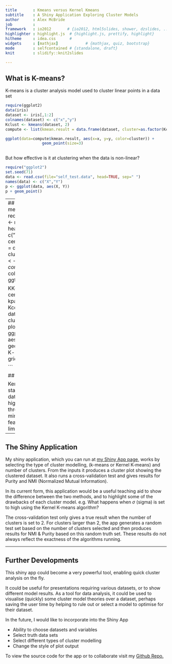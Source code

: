 ```yaml
---
title       : Kmeans versus Kernel Kmeans 
subtitle    : A Shiny Application Exploring Cluster Models
author      : Alex McBride
job         : 
framework   : io2012       # {io2012, html5slides, shower, dzslides, ...}
highlighter : highlight.js  # {highlight.js, prettify, highlight}
hitheme     : idea.css      # 
widgets     : [mathjax]            # {mathjax, quiz, bootstrap}
mode        : selfcontained # {standalone, draft}
knit        : slidify::knit2slides

---
```

## What is K-means?

K-means is a cluster analysis model used to cluster linear points in a data set

```r
require(ggplot2) 
data(iris)
dataset <- iris[,1:2]
colnames(dataset) <- c("x","y")
Kclust <- kmeans(dataset, 2)
compute <- list(kmean.result = data.frame(dataset, cluster=as.factor(Kclust$cluster)))

ggplot(data=compute$kmean.result, aes(x=x, y=y, color=cluster)) +
                geom_point(size=3)
                
```

But how effective is it at clustering when the data is non-linear?

```r
require("ggplot2")
set.seed(71)
data <- read.csv(file="self_test.data", head=TRUE, sep=" ")
names(data) <- c("X","Y")
p <- ggplot(data, aes(X, Y))
p + geom_point()
```

---
## K-means Cluster and Kernel K-means Cluster
```r
require("ggplot2")
require("gridExtra")
set.seed(71)
data <- read.csv(file="self_test.data", head=TRUE, sep=" ")
names(data) <- c("X","Y")
Kclust <- kmeans(data, center=2)
compute<- list(kmean.result = data.frame(data, cluster=as.factor(Kclust$cluster)))
plot1 <- ggplot(data=compute$kmean.result, aes(x=X, y=Y, color=cluster)) +
                geom_point(size=3)+
        ggtitle("K-means Clustering")

KKclust <- kkmeans(as.matrix(data), centers=2, kernel="rbfdot", 
                   kpar=list(sigma=1/(2*4^2)))
Kcompute <- list(kmean.result = data.frame(data, cluster=as.factor(KKclust@.Data)))
plot2 <- ggplot(data=Kcompute$kmean.result, aes(x=X, y=Y, color=cluster)) +
                geom_point(size=3)+
        ggtitle("Kernel K-means Clustering")
grid.arrange(plot1, plot2, ncol = 2)

```

## How does Kernel K-means differ?

Kernel k-means is an extension of the standard k-means algorithm that maps data points from input space to a higher dimensional feature space through a nonlinear transformation and minimizes the clustering error in feature space. But it does have its limitations....

---

## The Shiny Application

My shiny application, which you can run at [my Shiny App page,](https://lxdnz-254.shinyapps.io/ClusterAnalysis/ "Cluster ShinyApp") works by selecting the type of cluster modelling, (k-means or Kernel K-means) and number of clusters. From the inputs it produces a cluster plot showing the clustered dataset. It also runs a cross-validation test and gives results for Purity and NMI (Normalized Mutual Information).

In its current form, this application would be a useful teaching aid to show the difference between the two methods, and to highlight some of the drawbacks of each cluster model.
e.g. What happens when $\sigma$ (sigma) is set to high using the Kernel K-means algorithm?

The cross-validation test only gives a true result when the number of clusters is set to 2. For clusters larger than 2, the app generates a random test set based on the number of clusters selected and then produces results for NMI & Purity based on this random truth set. These results do not always reflect the exactness of the algorithms running.


---

## Further Developments 

This shiny app could become a very powerful tool, enabling quick cluster analysis on the fly.

It could be useful for presentations requiring various datasets, or to show different model results.
As a tool for data analysis, it could be used to visualise (quickly) some cluster model theories over a dataset, perhaps saving the user time by helping to rule out or select a model to optimise for their dataset.

In the future, I would like to incorporate into the Shiny App

 * Ability to choose datasets and variables
 * Select truth data sets
 * Select different types of cluster modelling
 * Change the style of plot output

To view the source code for the app or to collaborate visit my [Github Repo.](https://github.com/lxdnz254/ShinyApp)

